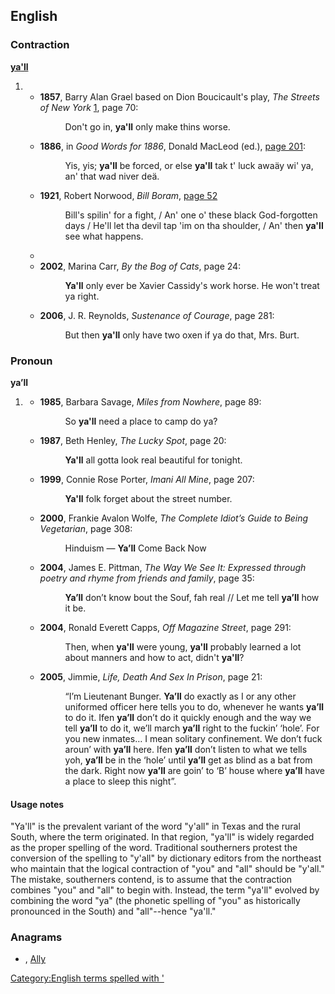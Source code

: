 ==English==

===Contraction===
'''[[ya]][['ll]]'''

# {{eye dialect|[[you'll]]}}
#*'''1857''', Barry Alan Grael based on Dion Boucicault's play, ''The Streets of New York'' [http://books.google.com/books?id=dVr8FZH65foC], page 70:
#*:Don't go in, '''ya'll''' only make thins worse.
#*'''1886''', in ''Good Words for 1886'', Donald MacLeod (ed.),  [http://books.google.com/books?id=d4JMAAAAMAAJ&pg=PA201&dq=ya%27ll page 201]:
#*:Yis, yis; '''ya'll''' be forced, or else '''ya'll''' tak t' luck awaäy wi' ya, an' that wad niver deä.
#*'''1921''', Robert Norwood, ''Bill Boram'', [http://books.google.com/books?id=frIVwVBGcWEC&pg=PA52&dq=ya%27ll page 52]
#*:Bill's spilin' for a fight, / An' one o' these black God-forgotten days / He'll let tha devil tap 'im on tha shoulder, / An' then '''ya'll''' see what happens.
#*{{quote-book|#:*|1985|V.C. Andrews|Heaven|page=243|isbn=0671729446|url=http://books.google.com/books?id=XJVw075VNtwC|
passage='''Ya'll''' like that. '''Ya'll''' come out smellin like a rose, looking like one, too.}}
#*'''2002''', Marina Carr, ''By the Bog of Cats'', page 24:
#*:'''Ya'll''' only ever be Xavier Cassidy's work horse. He won't treat ya right.
#*'''2006''', J. R. Reynolds, ''Sustenance of Courage'', page 281:
#*:But then '''ya'll''' only have two oxen if ya do that, Mrs. Burt.

===Pronoun===
'''ya’ll''' {{p}}

# {{nonstandard}} {{misspelling of|y’all}}
#: {{quotations-top}}
#*'''1985''', Barbara Savage, ''Miles from Nowhere'', page 89:
#*:So '''ya'll''' need a place to camp do ya?
#*'''1987''', Beth Henley, ''The Lucky Spot'', page 20:
#*:'''Ya'll''' all gotta look real beautiful for tonight.
#*'''1999''', Connie Rose Porter, ''Imani All Mine'', page 207:
#*:'''Ya'll''' folk forget about the street number.
#*'''2000''', Frankie Avalon Wolfe, ''The Complete Idiot’s Guide to Being Vegetarian'', page 308:
#*:Hinduism — '''Ya’ll''' Come Back Now
#*'''2004''', James E. Pittman, ''The Way We See It: Expressed through poetry and rhyme from friends and family'', page 35:
#*:'''Ya’ll''' don’t know bout the Souf, fah real // Let me tell '''ya’ll''' how it be.
#*'''2004''', Ronald Everett Capps, ''Off Magazine Street'', page 291:
#*:Then, when '''ya'll''' were young, '''ya'll''' probably learned a lot about manners and how to act, didn't '''ya'll'''?
#*'''2005''', Jimmie, ''Life, Death And Sex In Prison'', page 21:
#*:“I’m Lieutenant Bunger. '''Ya’ll''' do exactly as I or any other uniformed officer here tells you to do, whenever he wants '''ya’ll''' to do it. Ifen '''ya’ll''' don’t do it quickly enough and the way we tell '''ya’ll''' to do it, we’ll march '''ya’ll''' right to the fuckin’ ‘hole’. For you new inmates… I mean solitary confinement. We don’t fuck aroun’ with '''ya’ll''' here. Ifen '''ya’ll''' don’t listen to what we tells yoh, '''ya’ll''' be in the ‘hole’ until '''ya’ll''' get as blind as a bat from the dark. Right now '''ya’ll''' are goin’ to ‘B’ house where '''ya’ll''' have a place to sleep this night”.

====Usage notes====
"Ya'll" is the prevalent variant of the word "y'all" in Texas and the rural South, where the term originated. In that region, "ya'll" is widely regarded as the proper spelling of the word. Traditional southerners protest the conversion of the spelling to "y'all" by dictionary editors from the northeast who maintain that the logical contraction of "you" and "all" should be "y'all." The mistake, southerners contend, is to assume that the contraction combines "you" and "all" to begin with. Instead, the term "ya'll" evolved by combining the word "ya" (the phonetic spelling of "you" as historically pronounced in the South) and "all"--hence "ya'll."

===Anagrams===
* {{alphagram|[[ally#English|ally]]}} , [[Ally#English|Ally]]

[[Category:English terms spelled with ']]